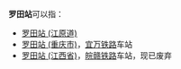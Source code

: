'''罗田站'''可以指：
*[[罗田站_(江原道)|罗田站 (江原道)]]
*[[罗田站_(重庆市)|罗田站 (重庆市)]]，[[宜万铁路|宜万铁路]]车站
*[[罗田站_(江西省)|罗田站 (江西省)]]，[[皖赣铁路|皖赣铁路]]车站，现已废弃
{{disambig|Cat=三字車站名消歧義}}